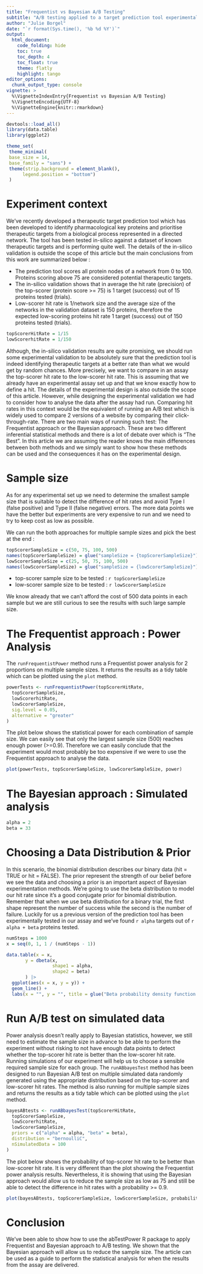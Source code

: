 ```yaml
---
title: "Frequentist vs Bayesian A/B Testing"
subtitle: "A/B testing applied to a target prediction tool experimental validation"
author: "Julie Borgel"
date: "`r format(Sys.time(), '%b %d %Y')`"
output:
  html_document:
    code_folding: hide
    toc: true
    toc_depth: 4
    toc_float: true
    theme: flatly
    highlight: tango
editor_options:
  chunk_output_type: console
vignette: >
  %\VignetteIndexEntry{Frequentist vs Bayesian A/B Testing}
  %\VignetteEncoding{UTF-8}
  %\VignetteEngine{knitr::rmarkdown}
---
```


```r
devtools::load_all()
library(data.table)
library(ggplot2)

theme_set(
 theme_minimal(
 base_size = 14,
 base_family = "sans") +
 theme(strip.background = element_blank(),
      legend.position = "bottom")
 )
```

# Experiment context

We've recently developed a therapeutic target prediction tool which has been developed to identify pharmacological key proteins and prioritise therapeutic targets from a biological process represented in a directed network. The tool has been tested in-silico against a dataset of known therapeutic targets and is performing quite well. The details of the in-silico validation is outside the scope of this article but the main conclusions from this work are summarized below :

* The prediction tool scores all protein nodes of a network from 0 to 100. Proteins scoring above 75 are considered potential therapeutic targets.
* The in-silico validation shows that in average the hit rate (precision) of the top-scorer (protein score >= 75) is 1 target (success) out of 15 proteins tested (trials). 
* Low-scorer hit rate is 1/network size and the average size of the networks in the validation dataset is 150 proteins, therefore the expected low-scoring proteins hit rate 1 target (success) out of 150 proteins tested (trials).

```r
topScorerHitRate = 1/15
lowScorerhitRate = 1/150
```

Although, the in-silico validation results are quite promising, we should run some experimental validation to be absolutely sure that the prediction tool is indeed identifying therapeutic targets at a better rate than what we would get by random chances. More precisely, we want to compare in an assay the top-scorer hit rate to the low-scorer hit rate. This is assuming that we already have an experimental assay set up and that we know exactly how to define a hit. The details of the experimental design is also outside the scope of this article. However, while designing the experimental validation we had to consider how to analyse the data after the assay had run. Comparing hit rates in this context would be the equivalent of running an A/B test which is widely used to compare 2 versions of a website by comparing their click-through-rate. There are two main ways of running such test: The Frequentist approach or the Bayesian approach. These are two different inferential statistical methods and there is a lot of debate over which is "The Best". In this article we are assuming the reader knows the main differences between both methods and we simply want to show how these methods can be used and the consequences it has on the experimental design.

# Sample size

As for any experimental set up we need to determine the smallest sample size that is suitable to detect the difference of hit rates and avoid Type I (false positive) and Type II (false negative) errors. The more data points we have the better but experiments are very expensive to run and we need to try to keep cost as low as possible.

We can run the both approaches for multiple sample sizes and pick the best at the end :

```r
topScorerSampleSize = c(50, 75, 100, 500)
names(topScorerSampleSize) = glue("sampleSize = {topScorerSampleSize}")
lowScorerSampleSize = c(25, 50, 75, 100, 500)
names(lowScorerSampleSize) = glue("sampleSize = {lowScorerSampleSize}")
```

 * top-scorer sample size to be tested : `r topScorerSampleSize`
 * low-scorer sample size to be tested : `r lowScorerSampleSize`

We know already that we can't afford the cost of 500 data points in each sample but we are still curious to see the results with such large sample size.

# The Frequentist approach : Power Analysis

The `runFrequentistPower` method runs a Frequentist power analysis for 2 proportions on multiple sample sizes. It returns the results as a tidy table which can be plotted using the `plot` method.

```r
powerTests <- runFrequentistPower(topScorerHitRate,
  topScorerSampleSize,
  lowScorerhitRate,
  lowScorerSampleSize,
  sig.level = 0.05,
  alternative = "greater"
)

```

The plot below shows the statistical power for each combination of sample size. We can easily see that only the largest sample size (500) reaches enough power (>=0.9). Therefore we can easily conclude that the experiment would most probably be too expensive if we were to use the Frequentist approach to analyse the data.

```r
plot(powerTests, topScorerSampleSize, lowScorerSampleSize, power)
```

# The Bayesian approach : Simulated analysis

```r
alpha = 2
beta = 33
```

# Choosing a Data Distribution & Prior

In this scenario, the binomial distribution describes our binary data (hit = TRUE or hit = FALSE). The prior represent the strength of our belief before we see the data and choosing a prior is an important aspect of Bayesian experimentation methods. We’re going to use the beta distribution to model our hit rate since it's a good conjugate prior for binomial distribution. Remember that when we use beta distribution for a binary trial, the first shape represent the number of success while the second is the number of failure. Luckily for us a previous version of the prediction tool has been experimentally tested in our assay and we've found `r alpha` targets out of `r alpha + beta` proteins tested.

```r

numSteps = 1000
x = seq(0, 1, 1 / (numSteps - 1))

data.table(x = x,
       y = dbeta(x,
                 shape1 = alpha,
                 shape2 = beta)
       ) |>
  ggplot(aes(x = x, y = y)) +
  geom_line() +
  labs(x = "", y = "", title = glue("Beta probability density function for parameters : alpha = {alpha}, beta = {beta}"))

```

# Run A/B test on simulated data

Power analysis doesn't really apply to Bayesian statistics, however, we still need to estimate the sample size in advance to be able to perform the experiment without risking to not have enough data points to detect whether the top-scorer hit rate is better than the low-scorer hit rate. Running simulations of our experiment will help us to choose a sensible required sample size for each group. The `runABbayesTest` method has been designed to run Bayesian A/B test on multiple simulated data randomly generated using the appropriate distribution based on the top-scorer and low-scorer hit rates. The method is also running for multiple sample sizes and returns the results as a tidy table which can be plotted using the `plot` method.

```r
bayesABtests <- runABbayesTest(topScorerHitRate,
  topScorerSampleSize,
  lowScorerhitRate,
  lowScorerSampleSize,
  priors = c("alpha" = alpha, "beta" = beta),
  distribution = "bernoulliC",
  nSimulatedData = 100
)
```

The plot below shows the probability of top-scorer hit rate to be better than low-scorer hit rate. It is very different than the plot showing the Frequentist power analysis results. Nevertheless, it is showing that using the Bayesian approach would allow us to reduce the sample size as low as 75 and still be able to detect the difference in hit rates with a probability >= 0.9.

```r
plot(bayesABtests, topScorerSampleSize, lowScorerSampleSize, probability)
```

# Conclusion

We've been able to show how to use the abTestPower R package to apply Frequentist and Bayesian approach to A/B testing. We shown that the Bayesian approach will allow us to reduce the sample size. The article can be used as a guide to perform the statistical analysis for when the results from the assay are delivered.

